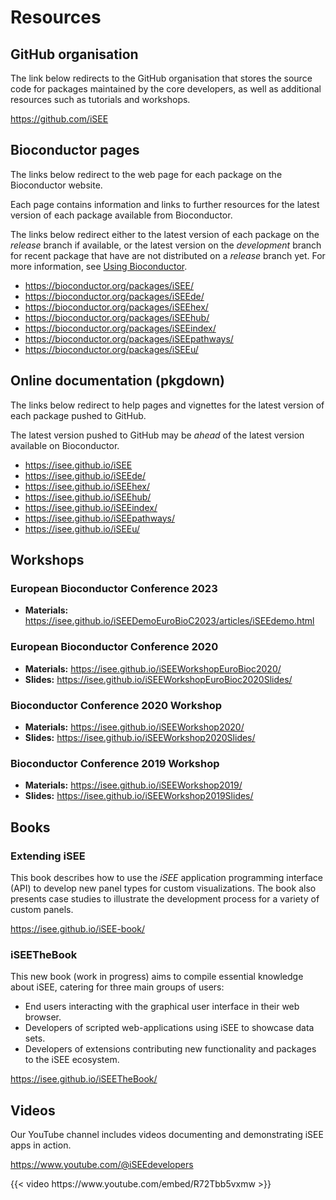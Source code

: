 # Resources

## GitHub organisation

The link below redirects to the GitHub organisation that stores the source code for packages maintained by the core developers, as well as additional resources such as tutorials and workshops.

<https://github.com/iSEE>

## Bioconductor pages

The links below redirect to the web page for each package on the Bioconductor website.

Each page contains information and links to further resources for the latest version of each package available from Bioconductor.

::: {.callout-note}
The links below redirect either to the latest version of each package on the *release* branch if available,
or the latest version on the *development* branch for recent package that have are not distributed on a *release* branch yet.
For more information, see [Using Bioconductor](https://www.bioconductor.org/install/).
:::

- <https://bioconductor.org/packages/iSEE/>
- <https://bioconductor.org/packages/iSEEde/>
- <https://bioconductor.org/packages/iSEEhex/>
- <https://bioconductor.org/packages/iSEEhub/>
- <https://bioconductor.org/packages/iSEEindex/>
- <https://bioconductor.org/packages/iSEEpathways/>
- <https://bioconductor.org/packages/iSEEu/>

## Online documentation (pkgdown)

The links below redirect to help pages and vignettes for the latest version of each package pushed to GitHub.

::: {.callout-note}
The latest version pushed to GitHub  may be *ahead* of the latest version available on Bioconductor.
:::

- <https://isee.github.io/iSEE>
- <https://isee.github.io/iSEEde/>
- <https://isee.github.io/iSEEhex/>
- <https://isee.github.io/iSEEhub/>
- <https://isee.github.io/iSEEindex/>
- <https://isee.github.io/iSEEpathways/>
- <https://isee.github.io/iSEEu/>

## Workshops

### European Bioconductor Conference 2023

- **Materials:** <https://isee.github.io/iSEEDemoEuroBioC2023/articles/iSEEdemo.html>

### European Bioconductor Conference 2020

- **Materials:** <https://isee.github.io/iSEEWorkshopEuroBioc2020/>
- **Slides:** <https://isee.github.io/iSEEWorkshopEuroBioc2020Slides/>

### Bioconductor Conference 2020 Workshop

- **Materials:** <https://isee.github.io/iSEEWorkshop2020/>
- **Slides:** <https://isee.github.io/iSEEWorkshop2020Slides/>

### Bioconductor Conference 2019 Workshop

- **Materials:** <https://isee.github.io/iSEEWorkshop2019/>
- **Slides:** <https://isee.github.io/iSEEWorkshop2019Slides/>

## Books

### Extending iSEE

This book describes how to use the *iSEE* application programming interface (API) to develop new panel types for custom visualizations.
The book also presents case studies to illustrate the development process for a variety of custom panels.

<https://isee.github.io/iSEE-book/>

### iSEETheBook

This new book (work in progress) aims to compile essential knowledge about iSEE, catering for three main groups of users:

- End users interacting with the graphical user interface in their web browser.
- Developers of scripted web-applications using iSEE to showcase data sets.
- Developers of extensions contributing new functionality and packages to the iSEE ecosystem.

<https://isee.github.io/iSEETheBook/>

## Videos

Our YouTube channel includes videos documenting and demonstrating iSEE apps in action.

<https://www.youtube.com/@iSEEdevelopers>

{{< video https://www.youtube.com/embed/R72Tbb5vxmw >}}

<!-- 
Other resources:

- <https://github.com/iSEE/iSEE_instances>
-->